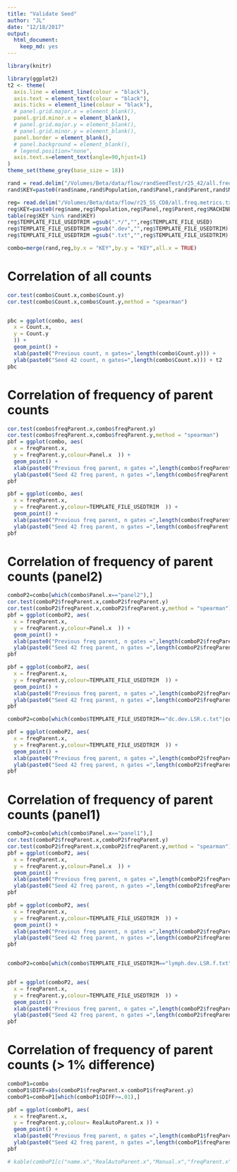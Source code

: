 ```yaml
---
title: "Validate Seed"
author: "JL"
date: "12/18/2017"
output: 
  html_document: 
    keep_md: yes
---
```


```r
library(knitr)

library(ggplot2)
t2 <- theme(
  axis.line = element_line(colour = "black"),
  axis.text = element_text(colour = "black"),
  axis.ticks = element_line(colour = "black"),
  # panel.grid.major.x = element_blank(),
  panel.grid.minor.x = element_blank(),
  # panel.grid.major.y = element_blank(),
  # panel.grid.minor.y = element_blank(),
  panel.border = element_blank(),
  # panel.background = element_blank(),
  # legend.position="none",
  axis.text.x=element_text(angle=90,hjust=1)
)
theme_set(theme_grey(base_size = 18)) 

rand = read.delim("/Volumes/Beta/data/flow/randSeedTest/r25_42/all.freq.metrics.txt", stringsAsFactors = FALSE)
rand$KEY=paste0(rand$name,rand$Population,rand$Panel,rand$Parent,rand$MACHINE)

reg= read.delim("/Volumes/Beta/data/flow/r25_SS_CD8/all.freq.metrics.txt", stringsAsFactors = FALSE)
reg$KEY=paste0(reg$name,reg$Population,reg$Panel,reg$Parent,reg$MACHINE)
table(reg$KEY %in% rand$KEY)
reg$TEMPLATE_FILE_USEDTRIM =gsub(".*/","",reg$TEMPLATE_FILE_USED)
reg$TEMPLATE_FILE_USEDTRIM =gsub(".dev","",reg$TEMPLATE_FILE_USEDTRIM)
reg$TEMPLATE_FILE_USEDTRIM =gsub(".txt","",reg$TEMPLATE_FILE_USEDTRIM)

combo=merge(rand,reg,by.x = "KEY",by.y = "KEY",all.x = TRUE)

```


# Correlation of all counts
```r
cor.test(combo$Count.x,combo$Count.y)
cor.test(combo$Count.x,combo$Count.y,method = "spearman")


pbc = ggplot(combo, aes(
  x = Count.x,
  y = Count.y
  )) +
  geom_point() +
  xlab(paste0("Previous count, n gates=",length(combo$Count.y))) +
  ylab(paste0("Seed 42 count, n gates=",length(combo$Count.x))) + t2
pbc
```


# Correlation of frequency of parent counts

```r

cor.test(combo$freqParent.x,combo$freqParent.y)
cor.test(combo$freqParent.x,combo$freqParent.y,method = "spearman")
pbf = ggplot(combo, aes(
  x = freqParent.x,
  y = freqParent.y,colour=Panel.x  )) +
  geom_point() +
  xlab(paste0("Previous freq parent, n gates =",length(combo$freqParent.y))) +
  ylab(paste0("Seed 42 freq parent, n gates =",length(combo$freqParent.x))) + t2+xlim(0,1)+ylim(0,1) 
pbf

pbf = ggplot(combo, aes(
  x = freqParent.x,
  y = freqParent.y,colour=TEMPLATE_FILE_USEDTRIM  )) +
  geom_point() +
  xlab(paste0("Previous freq parent, n gates =",length(combo$freqParent.y))) +
  ylab(paste0("Seed 42 freq parent, n gates =",length(combo$freqParent.x))) + t2+xlim(0,1)+ylim(0,1) 
pbf


```


# Correlation of frequency of parent counts (panel2)

```r
comboP2=combo[which(combo$Panel.x=="panel2"),]
cor.test(comboP2$freqParent.x,comboP2$freqParent.y)
cor.test(comboP2$freqParent.x,comboP2$freqParent.y,method = "spearman")
pbf = ggplot(comboP2, aes(
  x = freqParent.x,
  y = freqParent.y,colour=Panel.x  )) +
  geom_point() +
  xlab(paste0("Previous freq parent, n gates =",length(comboP2$freqParent.y))) +
  ylab(paste0("Seed 42 freq parent, n gates =",length(comboP2$freqParent.x))) + t2+xlim(0,1)+ylim(0,1) 
pbf

pbf = ggplot(comboP2, aes(
  x = freqParent.x,
  y = freqParent.y,colour=TEMPLATE_FILE_USEDTRIM  )) +
  geom_point() +
  xlab(paste0("Previous freq parent, n gates =",length(comboP2$freqParent.y))) +
  ylab(paste0("Seed 42 freq parent, n gates =",length(comboP2$freqParent.x))) + t2+xlim(0,1)+ylim(0,1) 
pbf

comboP2=combo[which(combo$TEMPLATE_FILE_USEDTRIM=="dc.dev.LSR.c.txt"|combo$TEMPLATE_FILE_USEDTRIM=="dc.dev.FORTESSA.c.txt"),]

pbf = ggplot(comboP2, aes(
  x = freqParent.x,
  y = freqParent.y,colour=TEMPLATE_FILE_USEDTRIM  )) +
  geom_point() +
  xlab(paste0("Previous freq parent, n gates =",length(comboP2$freqParent.y))) +
  ylab(paste0("Seed 42 freq parent, n gates =",length(comboP2$freqParent.x))) + t2+xlim(0,1)+ylim(0,1) 
pbf

```


# Correlation of frequency of parent counts (panel1)

```r
comboP2=combo[which(combo$Panel.x=="panel1"),]
cor.test(comboP2$freqParent.x,comboP2$freqParent.y)
cor.test(comboP2$freqParent.x,comboP2$freqParent.y,method = "spearman")
pbf = ggplot(comboP2, aes(
  x = freqParent.x,
  y = freqParent.y,colour=Panel.x  )) +
  geom_point() +
  xlab(paste0("Previous freq parent, n gates =",length(comboP2$freqParent.y))) +
  ylab(paste0("Seed 42 freq parent, n gates =",length(comboP2$freqParent.x))) + t2+xlim(0,1)+ylim(0,1) 
pbf

pbf = ggplot(comboP2, aes(
  x = freqParent.x,
  y = freqParent.y,colour=TEMPLATE_FILE_USEDTRIM  )) +
  geom_point() +
  xlab(paste0("Previous freq parent, n gates =",length(comboP2$freqParent.y))) +
  ylab(paste0("Seed 42 freq parent, n gates =",length(comboP2$freqParent.x))) + t2+xlim(0,1)+ylim(0,1) 
pbf


comboP2=combo[which(combo$TEMPLATE_FILE_USEDTRIM=="lymph.dev.LSR.f.txt"|combo$TEMPLATE_FILE_USEDTRIM=="lymph.dev.FORTESSA.f.txt"),]


pbf = ggplot(comboP2, aes(
  x = freqParent.x,
  y = freqParent.y,colour=TEMPLATE_FILE_USEDTRIM  )) +
  geom_point() +
  xlab(paste0("Previous freq parent, n gates =",length(comboP2$freqParent.y))) +
  ylab(paste0("Seed 42 freq parent, n gates =",length(comboP2$freqParent.x))) + t2+xlim(0,1)+ylim(0,1) 
pbf

```




# Correlation of frequency of parent counts (> 1% difference)

```r

comboP1=combo
comboP1$DIFF=abs(comboP1$freqParent.x-comboP1$freqParent.y)
comboP1=comboP1[which(comboP1$DIFF>=.01),]

pbf = ggplot(comboP1, aes(
  x = freqParent.x,
  y = freqParent.y,colour= RealAutoParent.x )) +
  geom_point() +
  xlab(paste0("Previous freq parent, n gates =",length(comboP1$freqParent.y))) +
  ylab(paste0("Seed 42 freq parent, n gates =",length(comboP1$freqParent.x))) + t2+xlim(0,1)+ylim(0,1) 
pbf
```



```r

# kable(comboP1[c("name.x","RealAutoParent.x","Manual.x","freqParent.x","freqParent.y")],format = "markdown")

```
